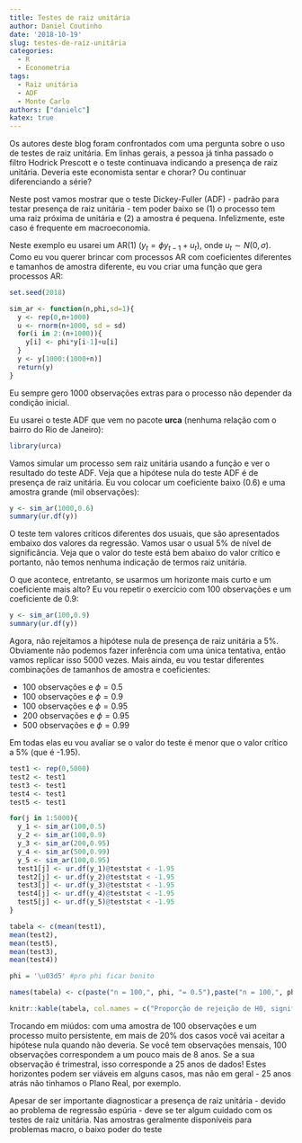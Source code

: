 ```yaml
---
title: Testes de raiz unitária
author: Daniel Coutinho
date: '2018-10-19'
slug: testes-de-raiz-unitária
categories:
  - R
  - Econometria
tags:
  - Raiz unitária
  - ADF
  - Monte Carlo
authors: ["danielc"]
katex: true
---
```


Os autores deste blog foram confrontados com uma pergunta sobre o uso de testes de raiz unitária. Em linhas gerais, a pessoa já tinha passado o filtro Hodrick Prescott e o teste continuava indicando a presença de raiz unitária. Deveria este economista sentar e chorar? Ou continuar diferenciando a série?

Neste post vamos mostrar que o teste Dickey-Fuller (ADF) - padrão para testar presença de raiz unitária - tem poder baixo se (1) o processo tem uma raiz próxima de unitária e (2) a amostra é pequena. Infelizmente, este caso é frequente em macroeconomia.

Neste exemplo eu usarei um AR(1) ($y_t = \phi y_{t-1} + u_t$), onde $u_t \sim N(0,\sigma)$.  Como eu vou querer brincar com processos AR com coeficientes diferentes e tamanhos de amostra diferente, eu vou criar uma função que gera processos AR:

```r

set.seed(2018)

sim_ar <- function(n,phi,sd=1){
  y <- rep(0,n+1000)
  u <- rnorm(n+1000, sd = sd)
  for(i in 2:(n+1000)){
    y[i] <- phi*y[i-1]+u[i]
  }
  y <- y[1000:(1000+n)]
  return(y)
}


```

Eu sempre gero 1000 observações extras para o processo não depender da condição inicial. 

Eu usarei o teste ADF que vem no pacote **urca** (nenhuma relação com o bairro do Rio de Janeiro):

```r

library(urca)

```

Vamos simular um processo sem raiz unitária usando a função e ver o resultado do teste ADF. Veja que a hipótese nula do teste ADF é de presença de raiz unitária. Eu vou colocar um coeficiente baixo (0.6) e uma amostra grande (mil observações):

```r

y <- sim_ar(1000,0.6)
summary(ur.df(y))

```

O teste tem valores críticos diferentes dos usuais, que são apresentados embaixo dos valores da regressão. Vamos usar o usual 5% de nível de significância. Veja que o valor do teste está bem abaixo do valor crítico e portanto, não temos nenhuma indicação de termos raiz unitária. 

O que acontece, entretanto, se usarmos um horizonte mais curto e um coeficiente mais alto? Eu vou repetir o exercício com 100 observações e um coeficiente de 0.9:

```r

y <- sim_ar(100,0.9)
summary(ur.df(y))

```

Agora, não rejeitamos a hipótese nula de presença de raiz unitária a 5%. Obviamente não podemos fazer inferência com uma única tentativa, então vamos replicar isso 5000 vezes. Mais ainda, eu vou testar diferentes combinações de tamanhos de amostra e coeficientes:

* 100 observações e $\phi = 0.5$
* 100 observações e $\phi = 0.9$
* 100 observações e $\phi = 0.95$
* 200 observações e $\phi = 0.95$
* 500 observações e $\phi = 0.99$

Em todas elas eu vou avaliar se o valor do teste é menor que o valor crítico a 5% (que é -1.95). 

```r

test1 <- rep(0,5000)
test2 <- test1
test3 <- test1
test4 <- test1
test5 <- test1

for(j in 1:5000){
  y_1 <- sim_ar(100,0.5)
  y_2 <- sim_ar(100,0.9)
  y_3 <- sim_ar(200,0.95)
  y_4 <- sim_ar(500,0.99)
  y_5 <- sim_ar(100,0.95)
  test1[j] <- ur.df(y_1)@teststat < -1.95
  test2[j] <- ur.df(y_2)@teststat < -1.95
  test3[j] <- ur.df(y_3)@teststat < -1.95
  test4[j] <- ur.df(y_4)@teststat < -1.95
  test5[j] <- ur.df(y_5)@teststat < -1.95
}

tabela <- c(mean(test1),
mean(test2),
mean(test5),
mean(test3),
mean(test4))

phi = '\u03d5' #pro phi ficar bonito

names(tabela) <- c(paste("n = 100,", phi, "= 0.5"),paste("n = 100,", phi, "= 0.9"),paste("n = 100,", phi, "= 0.95"),paste("n = 200,", phi, "= 0.95"),paste("n = 500,", phi, "= 0.99"))

knitr::kable(tabela, col.names = c("Proporção de rejeição de H0, significância 5%"),escape = F)

```

Trocando em miúdos: com uma amostra de 100 observações e um processo muito persistente, em mais de 20% dos casos você vai aceitar a hipótese nula quando não deveria. Se você tem observações mensais, 100 observações correspondem a um pouco mais de 8 anos. Se a sua observação é trimestral, isso corresponde a 25 anos de dados! Estes horizontes podem ser viáveis em alguns casos, mas não em geral - 25 anos atrás não tinhamos o Plano Real, por exemplo. 

Apesar de ser importante diagnosticar a presença de raiz unitária - devido ao problema de regressão espúria - deve se ter algum cuidado com os testes de raiz unitária. Nas amostras geralmente disponíveis para problemas macro, o baixo poder do teste 